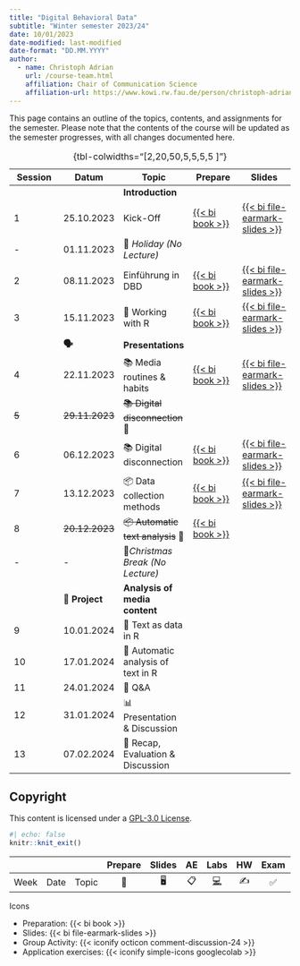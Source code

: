 ```yaml
---
title: "Digital Behavioral Data"
subtitle: "Winter semester 2023/24"
date: 10/01/2023
date-modified: last-modified
date-format: "DD.MM.YYYY"
author: 
  - name: Christoph Adrian 
    url: /course-team.html
    affiliation: Chair of Communication Science
    affiliation-url: https://www.kowi.rw.fau.de/person/christoph-adrian/
---
```


::: callout-note
This page contains an outline of the topics, contents, and assignments for the semester. Please note that the contents of the course will be updated as the semester progresses, with all changes documented here.
:::

<!-- FIXME Add column with link to exercises / group activities -->

| Session | Datum          | Topic                              | Prepare                                                                            | Slides                                                                                                        |
|---------------|---------------|---------------|---------------|---------------|
|         |                | **Introduction**                   |                                                                                    |                                                                                                               |
| 1       | 25.10.2023     | Kick-Off                           | [{{< bi book >}}](/sessions/session-01.html "Session 01"){aria-label="Session 01"} | [{{< bi file-earmark-slides >}}](/slides/slides-01.html "Slides: Session 01"){aria-label="Slides Session 01"} |
| \-      | 01.11.2023     | 🎃 *Holiday (No Lecture)*          |                                                                                    |                                                                                                               |
| 2       | 08.11.2023     | Einführung in DBD                  | [{{< bi book >}}](/sessions/session-02.html "Session 02"){aria-label="Session 02"} | [{{< bi file-earmark-slides >}}](/slides/slides-02.html "Slides: Session 02"){aria-label="Slides Session 02"} |
| 3       | 15.11.2023     | 🔨 Working with R                  | [{{< bi book >}}](/sessions/session-03.html "Session 03"){aria-label="Session 03"} | [{{< bi file-earmark-slides >}}](/slides/slides-03.html "Slides: Session 03"){aria-label="Slides Session 03"} |
|         | **🗣️**         | **Presentations**                  |                                                                                    |                                                                                                               |
| 4       | 22.11.2023     | 📚 Media routines & habits         | [{{< bi book >}}](/sessions/session-04.html "Session 04"){aria-label="Session 04"} | [{{< bi file-earmark-slides >}}](/slides/slides-04.html "Slides: Session 04"){aria-label="Slides Session 04"} |
| ~~5~~   | ~~29.11.2023~~ | ~~📚 Digital disconnection~~ 🤒    |                                                                                    |                                                                                                               |
| 6       | 06.12.2023     | 📚 Digital disconnection           | [{{< bi book >}}](/sessions/session-06.html "Session 06"){aria-label="Session 06"} | [{{< bi file-earmark-slides >}}](/slides/slides-06.html "Slides: Session 06"){aria-label="Slides Session 06"} |
| 7       | 13.12.2023     | 📦 Data collection methods         | [{{< bi book >}}](/sessions/session-07.html "Session 07"){aria-label="Session 07"} | [{{< bi file-earmark-slides >}}](/slides/slides-07.html "Slides: Session 07"){aria-label="Slides Session 07"} |
| 8       | ~~20.12.2023~~ | ~~📦 Automatic text analysis~~ 🎥  | [{{< bi book >}}](/sessions/session-08.html "Session 08"){aria-label="Session 08"} |                                                                                                               |
| \-      | \-             | 🎄*Christmas Break (No Lecture)*   |                                                                                    |                                                                                                               |
|         | 📂 **Project** | **Analysis of media content**      |                                                                                    |                                                                                                               |
| 9       | 10.01.2024     | 🔨 Text as data in R               |                                                                                    |                                                                                                               |
| 10      | 17.01.2024     | 🔨 Automatic analysis of text in R |                                                                                    |                                                                                                               |
| 11      | 24.01.2024     | 🔨 Q&A                             |                                                                                    |                                                                                                               |
| 12      | 31.01.2024     | 📊 Presentation & Discussion       |                                                                                    |                                                                                                               |
| 13      | 07.02.2024     | 🏁 Recap, Evaluation & Discussion  |                                                                                    |                                                                                                               |

: {tbl-colwidths="\[2,20,50,5,5,5,5 \]"}

## Copyright

This content is licensed under a [GPL-3.0 License](https://www.gnu.org/licenses/gpl-3.0.en.html).

```r
#| echo: false
knitr::knit_exit()
```

|      |      |       | Prepare | Slides | AE  |                                                    Labs                                                    | HW  | Exam | Project |
|--------|--------|--------|:------:|:------:|:------:|:------:|:------:|:------:|:------:|
| Week | Date | Topic |   📖    |   🖥️   | 📋  | [💻](https://sakai.duke.edu/samigo-app/servlet/Login?id=6fa7ebf3-01af-42a6-91ba-3e813d3901221641094171786) | ✍️  |  ✅  |   📂    |

Icons

-   Preparation: {{< bi book >}}
-   Slides: {{< bi file-earmark-slides >}}
-   Group Activity: {{< iconify octicon comment-discussion-24 >}}
-   Application exercises: {{< iconify simple-icons googlecolab >}}